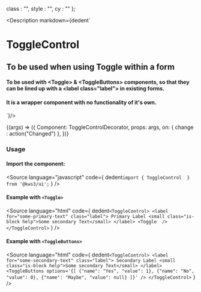 
  class : "",
  style : "",
  cy : ""
};

<Meta
  title="Forms/Controls/ToggleControl"
  component={ToggleControl}
  args={args}
/>

<Description markdown={dedent`
# ToggleControl
## To be used when using Toggle within a form
#### To be used with &lt;Toggle&gt; & &lt;ToggleButtons&gt; components, so that they can be lined up with a &lt;label class="label"&gt; in existing forms.
#### It is a wrapper component with no functionality of it's own.
`}/>




<Canvas>
  <Story
  name="ToggleControl"
  args={args}
  >
  {(args) => ({
    Component: ToggleControlDecorator,
    props: args,
    on: {
      change : action("Changed")
    },
  })}
  </Story>
</Canvas>

<ArgsTable story="ToggleControl" />

### Usage
#### Import the component:
<Source
  language="javascript"
  code={
    dedent`import { ToggleControl  } from '@kws3/ui';`
  }
/>

#### Example with `<Toggle>`
<Source
  language="html"
  code={
    dedent`
    <ToggleControl>
      <label for="some-primary-text" class="label">
        Primary Label
        <small class="is-block help">Some secondary Text</small>
      </label>
      <Toggle  />
    </ToggleControl>
    `
  }
/>


#### Example with `<ToggleButtons>`
<Source
  language="html"
  code={
    dedent`
    <ToggleControl>
      <label for="some-secondary-text" class="label">
        Secondary Label
        <small class="is-block help">Some secondary Text</small>
      </label>
      <ToggleButtons
        options='{[
          {"name": "Yes", "value": 1},
          {"name": "No", "value": 0},
          {"name": "Maybe", "value": null}
        ]}'
      />
    </ToggleControl>
    `
  }
/>
